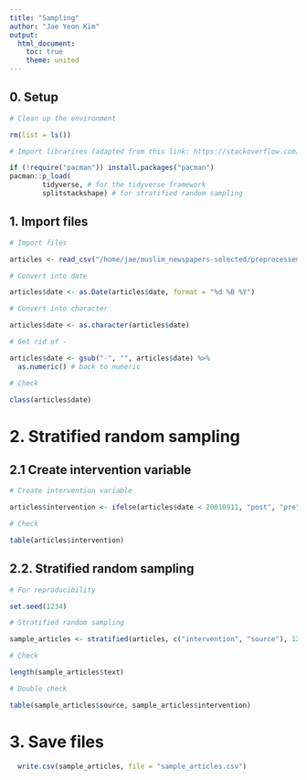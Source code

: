 ```yaml
---
title: "Sampling"
author: "Jae Yeon Kim"
output:
  html_document: 
    toc: true
    theme: united
---
```


## 0. Setup

```r

# Clean up the environment  

rm(list = ls())

# Import librarires (adapted from this link: https://stackoverflow.com/questions/4090169/elegant-way-to-check-for-missing-packages-and-install-them)

if (!require("pacman")) install.packages("pacman")
pacman::p_load(
        tidyverse, # for the tidyverse framework 
        splitstackshape) # for stratified random sampling

```

## 1. Import files
```r

# Import files 

articles <- read_csv("/home/jae/muslim_newspapers-selected/preprocessed_articles.csv")

# Convert into date

articles$date <- as.Date(articles$date, format = "%d %B %Y")

# Convert into character 

articles$date <- as.character(articles$date)

# Get rid of -

articles$date <- gsub("-", "", articles$date) %>%
  as.numeric() # back to numeric 

# Check 

class(articles$date)

```

# 2. Stratified random sampling 

## 2.1 Create intervention variable 

```r

# Create intervention variable 

articles$intervention <- ifelse(articles$date < 20010911, "post", "pre")

# Check

table(articles$intervention)
```

## 2.2. Stratified random sampling

```r

# For reproducibility

set.seed(1234)

# Stratified random sampling

sample_articles <- stratified(articles, c("intervention", "source"), 120)

# Check

length(sample_articles$text)

# Double check

table(sample_articles$source, sample_articles$intervention)
```


# 3. Save files

```r

  write.csv(sample_articles, file = "sample_articles.csv")

```

